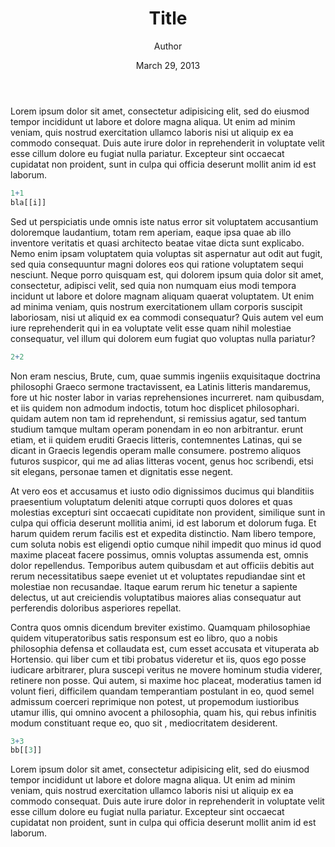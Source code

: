 % Title
% Author
% March 29, 2013

Lorem ipsum dolor sit amet, consectetur adipisicing elit, sed do
eiusmod tempor incididunt ut labore et dolore magna aliqua. Ut enim ad
minim veniam, quis nostrud exercitation ullamco laboris nisi ut
aliquip ex ea commodo consequat. Duis aute irure dolor in
reprehenderit in voluptate velit esse cillum dolore eu fugiat nulla
pariatur. Excepteur sint occaecat cupidatat non proident, sunt in
culpa qui officia deserunt mollit anim id est laborum.

```r
1+1
bla[[i]]
```

Sed ut perspiciatis unde omnis iste natus error sit voluptatem
accusantium doloremque laudantium, totam rem aperiam, eaque ipsa quae
ab illo inventore veritatis et quasi architecto beatae vitae dicta
sunt explicabo. Nemo enim ipsam voluptatem quia voluptas sit
aspernatur aut odit aut fugit, sed quia consequuntur magni dolores eos
qui ratione voluptatem sequi nesciunt. Neque porro quisquam est, qui
dolorem ipsum quia dolor sit amet, consectetur, adipisci velit, sed
quia non numquam eius modi tempora incidunt ut labore et dolore magnam
aliquam quaerat voluptatem. Ut enim ad minima veniam, quis nostrum
exercitationem ullam corporis suscipit laboriosam, nisi ut aliquid ex
ea commodi consequatur? Quis autem vel eum iure reprehenderit qui in
ea voluptate velit esse quam nihil molestiae consequatur, vel illum
qui dolorem eum fugiat quo voluptas nulla pariatur?

```r
2+2
```

Non eram nescius, Brute, cum, quae summis ingeniis exquisitaque
doctrina philosophi Graeco sermone tractavissent, ea Latinis litteris
mandaremus, fore ut hic noster labor in varias reprehensiones
incurreret. nam quibusdam, et iis quidem non admodum indoctis, totum
hoc displicet philosophari. quidam autem non tam id reprehendunt, si
remissius agatur, sed tantum studium tamque multam operam ponendam in
eo non arbitrantur. erunt etiam, et ii quidem eruditi Graecis
litteris, contemnentes Latinas, qui se dicant in Graecis legendis
operam malle consumere. postremo aliquos futuros suspicor, qui me ad
alias litteras vocent, genus hoc scribendi, etsi sit elegans, personae
tamen et dignitatis esse negent.

At vero eos et accusamus et iusto odio dignissimos ducimus qui
blanditiis praesentium voluptatum deleniti atque corrupti quos dolores
et quas molestias excepturi sint occaecati cupiditate non provident,
similique sunt in culpa qui officia deserunt mollitia animi, id est
laborum et dolorum fuga. Et harum quidem rerum facilis est et expedita
distinctio. Nam libero tempore, cum soluta nobis est eligendi optio
cumque nihil impedit quo minus id quod maxime placeat facere possimus,
omnis voluptas assumenda est, omnis dolor repellendus. Temporibus
autem quibusdam et aut officiis debitis aut rerum necessitatibus saepe
eveniet ut et voluptates repudiandae sint et molestiae non
recusandae. Itaque earum rerum hic tenetur a sapiente delectus, ut aut
creiciendis voluptatibus maiores alias consequatur aut perferendis
doloribus asperiores repellat.

Contra quos omnis dicendum breviter existimo. Quamquam philosophiae
quidem vituperatoribus satis responsum est eo libro, quo a nobis
philosophia defensa et collaudata est, cum esset accusata et
vituperata ab Hortensio. qui liber cum et tibi probatus videretur et
iis, quos ego posse iudicare arbitrarer, plura suscepi veritus ne
movere hominum studia viderer, retinere non posse. Qui autem, si
maxime hoc placeat, moderatius tamen id volunt fieri, difficilem
quandam temperantiam postulant in eo, quod semel admissum coerceri
reprimique non potest, ut propemodum iustioribus utamur illis, qui
omnino avocent a philosophia, quam his, qui rebus infinitis modum
constituant reque eo, quo sit , mediocritatem
desiderent.

```r
3+3  
bb[[3]]
```

Lorem ipsum dolor sit amet, consectetur adipisicing elit, sed do
eiusmod tempor incididunt ut labore et dolore magna aliqua. Ut enim ad
minim veniam, quis nostrud exercitation ullamco laboris nisi ut
aliquip ex ea commodo consequat. Duis aute irure dolor in
reprehenderit in voluptate velit esse cillum dolore eu fugiat nulla
pariatur. Excepteur sint occaecat cupidatat non proident, sunt in
culpa qui officia deserunt mollit anim id est laborum.
